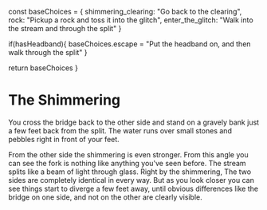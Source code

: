   const baseChoices = {
    shimmering_clearing: "Go back to the clearing",
    rock: "Pickup a rock and toss it into the glitch",
    enter_the_glitch: "Walk into the stream and through the split"
  }
  
  if(hasHeadband){
    baseChoices.escape = "Put the headband on, and then walk through the split"
  }
  
  return baseChoices
}


# The Shimmering

You cross the bridge back to the other side and stand on a gravely bank just a few
feet back from the split. The water runs over small stones and pebbles right in
front of your feet.

From the other side the shimmering is even stronger. From this angle you can see
the fork is nothing like anything you've seen before. The stream splits like a
beam of light through glass. Right by the shimmering,  The two sides are
completely identical in every way. But as you look closer you can see things
start to diverge a few feet away, until obvious differences like the bridge on
one side, and not on the other are clearly visible.


